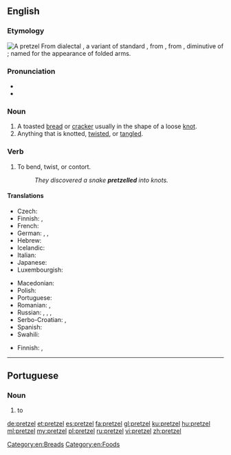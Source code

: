 ==English==
{{was wotd|2007|August|18}}
{{wikipedia}}

===Etymology===
[[Image:Pretzel 01-14.jpg|thumb|A pretzel]]
From dialectal {{der|en|de|Pretzel}}, a variant of standard {{m|de|Brezel}}, from {{der|en|goh|brezzila}}, from {{der|en|ML.|brachiatellum}}, diminutive of {{der|en|la|bracchium||arm}}; named for the appearance of folded arms.

===Pronunciation===
* {{IPA|/ˈprɛt.səl/|lang=en}}
* {{audio|en-us-pretzel.ogg|Audio (US)|lang=en}}

===Noun===
{{en-noun}}

# A toasted [[bread]] or [[cracker]] usually in the shape of a loose [[knot]].
# Anything that is knotted, [[twist]]ed, or [[tangle]]d.

===Verb===
{{en-verb|pretzels|pretzelling|pres_ptc2=pretzeling|pres_ptc2_qual=US|pretzelled|past2=pretzeled|past2_qual=US}}

# {{lb|en|transitive|North American|informal}} To bend, twist, or contort.
#: ''They discovered a snake '''pretzelled''' into knots.''

====Translations====
{{trans-top|toasted bread or cracker in the shape of a knot}}
* Czech: {{t+|cs|preclík|m}}
* Finnish: {{t+|fi|rinkeli}}, {{t|fi|viipurinrinkeli}}
* French: {{t+|fr|bretzel|m}}
* German: {{t+|de|Brezel|f|n}}, {{t|de|Pretzel|f|n}}, {{t+|de|Breze|f}}
* Hebrew: {{t|he|בייגלה|m|tr=béigele}}
* Icelandic: {{t+|is|kringla|f}}
* Italian: {{t+|it|brezel}}
* Japanese: {{t|ja|プレッツェル|tr=purettseru}}
* Luxembourgish: {{t|lb|Bretzel|f}}
{{trans-mid}}
* Macedonian: {{t|mk|перек|m|sc=Cyrl}}
* Polish: {{t+|pl|precel}}
* Portuguese: {{t|pt|pretzel|m}}
* Romanian: {{t+|ro|covrigel|m}}, {{t+|ro|covrig|m}}
* Russian: {{t+|ru|кре́ндель|m}}, {{t+|ru|кренделёк|m}}, {{qualifier|German style}} {{t|ru|пре́цель}}, {{t|ru|бре́тцель|m}}
* Serbo-Croatian: {{t+|sh|pèrēc|m}}, {{t|sh|перец|m|sc=Cyrl}}
* Spanish: {{t+|es|pretzel|m}}
* Swahili: {{t|sw|pretseli}}
{{trans-bottom}}

{{trans-top|anything that is knotted, twisted, or tangled}}
* Finnish: {{t+|fi|solmu}}, {{t|fi|hässäkkä}}
{{trans-mid}}
{{trans-bottom}}

[[Category:en:Breads]]
[[Category:en:Foods]]

----

==Portuguese==

===Noun===
{{pt-noun|m|s}}

# to {{l|en|pretzel}} {{gloss|toasted bread or cracker in the shape of a knot}}

[[de:pretzel]]
[[et:pretzel]]
[[es:pretzel]]
[[fa:pretzel]]
[[gl:pretzel]]
[[ku:pretzel]]
[[hu:pretzel]]
[[ml:pretzel]]
[[my:pretzel]]
[[pl:pretzel]]
[[ru:pretzel]]
[[vi:pretzel]]
[[zh:pretzel]]